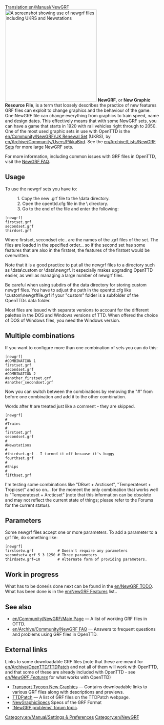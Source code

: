 [[Translation:en/Manual/NewGRF]]
[[File:en/Manual/Newgrfexampless.png|thumb|300px|right|A screenshot showing use of newgrf files including UKRS and Newstations]]
'''NewGRF''', or '''New Graphic Resource File''', is a term that loosely describes the practice of new features GRF files can exploit to change graphics and the behaviour of the game. One NewGRF file can change everything from graphics to train speed, name and design dates. This effectively means that with some NewGRF sets, you can have a game that starts in 1920 with rail vehicles right through to 2050. One of the most used graphic sets in use with OpenTTD is the [[en/Community/NewGRF/UK Renewal Set]] (UKRS), by [[en/Archive/Community/Users/PikkaBird]]. See the [[en/Archive/Lists/NewGRF Sets]] for more large NewGRF sets.

For more information, including common issues with GRF files in OpenTTD, visit the [[en/Archive/Community/NewGRF FAQ| NewGRF FAQ]].

== Usage ==

{{en/Note|In OpenTTD 0.5.0 and later you can use the [[en/Manual/NewGRF]] window to configure NewGRF files.}}
To use the newgrf sets you have to:

:1. Copy the new .grf file to the \data directory.
:2. Open the openttd.cfg file in the \ directory.
:3. Go to the end of the file and enter the following:

 [newgrf]
 firstset.grf
 secondset.grf
 thirdset.grf

Where firstset, secondset etc.. are the names of the .grf files of the set. The files are loaded in the specified order... so if the second set has some features that are also in the firstset, the features of the firstset would be overwritten.

Note that it is a good practice to put all the newgrf files to a directory such as \data\custom or \data\newgrf. It especially makes upgrading OpenTTD easier, as well as managing a large number of newgrf files.

Be careful when using subdirs of the data directory for storing custom newgrf files. You have to adjust the path in the openttd.cfg like \custom\newgrffile.grf if your "custom" folder is a subfolder of the OpenTTDs data folder.

Most files are issued with separate versions to account for the different palettes in the DOS and Windows versions of TTD.  When offered the choice of DOS of Windows files, you need the <!-- DOS --> Windows version.

== Multiple combinations ==
If you want to configure more than one combination of sets you can do this:

 [newgrf]
 #COMBINATION 1
 firstset.grf
 secondset.grf
 #COMBINATION 2
 #another_firstset.grf
 #another_secondset.grf

Now you can switch between the combinations by removing the "#" from before one combination and add it to the other combination.

Words after # are treated just like a comment - they are skipped.

 [newgrf]
 #
 #Trains
 #
 firstset.grf
 secondset.grf
 #
 #Newstations
 #
 #thirdset.grf - I turned it off because it's buggy
 fourthset.grf
 #
 #Ships
 #
 fifthset.grf

I'm testing some combinations like "DBset + Arcticset", "Temperateset + Tropicset" and so on... for the moment the only combination that works well is "Temperateset + Arcticset" (note that this information can be obsolete and may not reflect the current state of things; please refer to the Forums for the current status).

== Parameters ==

Some newgrf files accept one or more parameters. To add a parameter to a grf file, do something like:

 [newgrf]
 firstsetw.grf           # Doesn't require any parameters
 secondsetw.grf 5 3 1250 # Three parameters
 thirdsetw.grf=10        # Alternate form of providing parameters.

== Work in progress ==

What has to be done/is done next can be found in the [[en/NewGRF TODO]]. What has been done is in the [[en/NewGRF Features]] list..

== See also ==
* [[en/Community/NewGRF/Main Page]] &mdash; A list of working GRF files in OTTD.
*[[en/Archive/Community/NewGRF FAQ]] &mdash; Answers to frequent questions and problems using GRF files in OpenTTD.

== External links ==

Links to some downloadable GRF files (note that these are meant for [[en/Archive/OpenTTD/TTDPatch]] and not all of them will work with OpenTTD, and that some of these are already included with OpenTTD - see ''[[en/NewGRF Features]]'' for what works with OpenTTD)

* [http://www.ewetel.net/~michael.blunck/ttd/ Transport Tycoon New Graphics] &mdash; Contains downloadable links to various GRF files along with descriptions and previews.
* [http://www.ttdpatch.net/newgrf.html TTDPatch] &mdash; A list of GRF files on the TTDPatch webpage.
* [http://wiki.ttdpatch.net/tiki-index.php?page=NewGraphicsSpecs NewGraphicSpecs] Specs of the GRF Format
* [http://www.tt-forums.net/viewtopic.php?t=9376 'NewGRF problems' forum topic].

[[Category:en/Manual/Settings & Preferences]]
[[Category:en/NewGRF]]